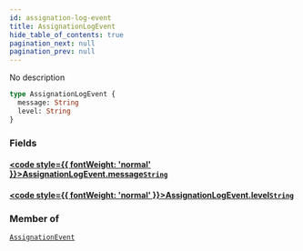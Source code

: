 ```yaml
---
id: assignation-log-event
title: AssignationLogEvent
hide_table_of_contents: true
pagination_next: null
pagination_prev: null
---
```








No description

```graphql
type AssignationLogEvent {
  message: String
  level: String
}
```


### Fields

#### [<code style={{ fontWeight: 'normal' }}>AssignationLogEvent.<b>message</b></code>](#)<Bullet />[`String`](/docs/schemas/arkitekt/scalars/string) <Badge class="secondary" text="scalar"/>
> 
> 

#### [<code style={{ fontWeight: 'normal' }}>AssignationLogEvent.<b>level</b></code>](#)<Bullet />[`String`](/docs/schemas/arkitekt/scalars/string) <Badge class="secondary" text="scalar"/>
> 
> 



### Member of

[`AssignationEvent`](/docs/schemas/arkitekt/objects/assignation-event)  <Badge class="secondary" text="object"/>



